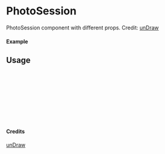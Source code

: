 
<Meta of={PhotoSession} title="unDraw/PhotoSession" />

# PhotoSession

PhotoSession component with different props.
Credit: [unDraw](https://undraw.co/illustrations)

#### Example

<Canvas of={PhotoSession.Primary} />

## Usage

```ts
import { PhotoSession } from "yadl-ui";

const Example = () => {
  return (
      <PhotoSession />
  );
};

export default Example;
```

#### Credits
[unDraw](https://undraw.co/illustrations)

